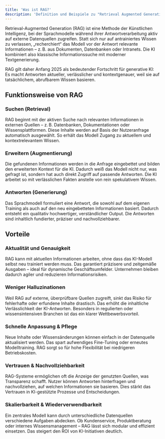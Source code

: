 ```yaml
---
title: 'Was ist RAG?'
description: 'Definition und Beispiele zu "Retrieval Augmented Generation"'
---
```


Retrieval-Augmented Generation (RAG) ist eine Methode der Künstlichen Intelligenz, bei der Sprachmodelle während ihrer Antwortverarbeitung aktiv auf externe Datenquellen zugreifen. Statt sich nur auf antrainiertes Wissen zu verlassen, „recherchiert“ das Modell vor der Antwort relevante Informationen – z. B. aus Dokumenten, Datenbanken oder Intranets. Die KI kombiniert also klassische Informationssuche mit moderner Textgenerierung.

RAG gilt daher Anfang 2025 als bedeutender Fortschritt für generative KI: Es macht Antworten aktueller, verlässlicher und kontextgenauer, weil sie auf tatsächlichem, abrufbarem Wissen basieren.

## Funktionsweise von RAG

### Suchen (Retrieval)
RAG beginnt mit der aktiven Suche nach relevanten Informationen in externen Quellen – z. B. Datenbanken, Dokumentationen oder Wissensplattformen. Diese Inhalte werden auf Basis der Nutzeranfrage automatisch ausgewählt. So erhält das Modell Zugang zu aktuellem und kontextrelevantem Wissen.

### Erweitern (Augmentierung)
Die gefundenen Informationen werden in die Anfrage eingebettet und bilden den erweiterten Kontext für die KI. Dadurch weiß das Modell nicht nur, was gefragt ist, sondern hat auch direkt Zugriff auf passende Antworten. Die KI arbeitet so mit verlässlichen Fakten anstelle von rein spekulativem Wissen.

### Antworten (Generierung)
Das Sprachmodell formuliert eine Antwort, die sowohl auf dem eigenen Training als auch auf den neu eingebetteten Informationen basiert. Dadurch entsteht ein qualitativ hochwertiger, verständlicher Output. Die Antworten sind inhaltlich fundierter, präziser und nachvollziehbarer.

## Vorteile

### Aktualität und Genauigkeit
RAG kann mit aktuellen Informationen arbeiten, ohne dass das KI-Modell selbst neu trainiert werden muss. Das garantiert präzisere und zeitgemäße Ausgaben – ideal für dynamische Geschäftsumfelder. Unternehmen bleiben dadurch agiler und reduzieren Informationsrisiken.

### Weniger Halluzinationen
Weil RAG auf externe, überprüfbare Quellen zugreift, sinkt das Risiko für fehlerhafte oder erfundene Inhalte drastisch. Das erhöht die inhaltliche Verlässlichkeit der KI-Antworten. Besonders in regulierten oder wissensintensiven Branchen ist das ein klarer Wettbewerbsvorteil.

### Schnelle Anpassung & Pflege
Neue Inhalte oder Wissensänderungen können einfach in der Datenquelle aktualisiert werden. Das spart aufwendiges Fine-Tuning oder erneutes Modelltraining. RAG sorgt so für hohe Flexibilität bei niedrigeren Betriebskosten.

### Vertrauen & Nachvollziehbarkeit
RAG-Systeme ermöglichen oft die Anzeige der genutzten Quellen, was Transparenz schafft. Nutzer können Antworten hinterfragen und nachvollziehen, auf welchen Informationen sie basieren. Dies stärkt das Vertrauen in KI-gestützte Prozesse und Entscheidungen.

### Skalierbarkeit & Wiederverwendbarkeit
Ein zentrales Modell kann durch unterschiedliche Datenquellen verschiedene Aufgaben abdecken. Ob Kundenservice, Produktberatung oder internes Wissensmanagement – RAG lässt sich modular und effizient einsetzen. Das steigert den ROI von KI-Initiativen deutlich.
